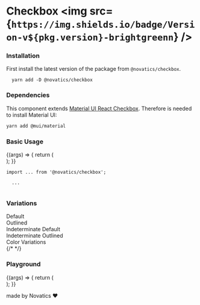 
<Meta title="Checkbox" component={Checkbox} />

# Checkbox <img src={`https://img.shields.io/badge/Version-v${pkg.version}-brightgreenn`} />

### Installation

First install the latest version of the package from `@novatics/checkbox`.

```shell
  yarn add -D @novatics/checkbox
```


### Dependencies

This component extends [Material UI React Checkbox](https://mui.com/material-ui/react-checkbox/). Therefore is needed to install Material UI:

```bash
yarn add @mui/material
```

### Basic Usage

<Canvas>
  <Story name="Basic Usage">
    {(args) => {
      return (
        <div style={{ display: 'flex', flexDirection: 'row' }}>
          <Checkbox
            {...args}
          />
        </div>
      );
    }}
  </Story>
</Canvas>

```tsx
import ... from '@novatics/checkbox';

  ...


```

### Variations

<Canvas>
  <Story name="Variations">
    <div style={{ display: 'flex', flexDirection: 'row', justifyContent: 'space-around' }}>
      <div style={{display: 'flex', flexDirection: 'column'}}>
        <span>Default</span>
        <Checkbox />
        <Checkbox checked />
        <Checkbox checked disabled />
        <Checkbox color="error" />
      </div>
      <div style={{display: 'flex', flexDirection: 'column'}}>
        <span>Outlined</span>
        <Checkbox variant="outlined" />
        <Checkbox variant="outlined" checked />
        <Checkbox variant="outlined" checked disabled />
      </div>
      <div style={{display: 'flex', flexDirection: 'column'}}>
        <span>Indeterminate Default</span>
        <Checkbox indeterminate />
        <Checkbox indeterminate disabled />
      </div>
      <div style={{display: 'flex', flexDirection: 'column'}}>
        <span>Indeterminate Outlined</span>
        <Checkbox variant="outlined" indeterminate />
        <Checkbox variant="outlined" indeterminate disabled />
      </div>
      <div style={{display: 'flex', flexDirection: 'column'}}>
        <span>Color Variations</span>
        <div style={{ display: 'flex', flexDirection: 'row' }}>
          <Checkbox color="primary" checked />
          <Checkbox color="primary" />
        </div>
        <div style={{ display: 'flex', flexDirection: 'row' }}>
          <Checkbox color="secondary" checked />
          <Checkbox color="secondary" />
        </div>
        <div style={{ display: 'flex', flexDirection: 'row' }}>
          <Checkbox color="error" checked />
          <Checkbox color="error" />
        </div>
        <div style={{ display: 'flex', flexDirection: 'row' }}>
          <Checkbox color="info" checked />
          <Checkbox color="info" />
        </div>
        <div style={{ display: 'flex', flexDirection: 'row' }}>
          <Checkbox color="success" checked />
          <Checkbox color="success" />
        </div>
        <div style={{ display: 'flex', flexDirection: 'row' }}>
          <Checkbox color="warning" checked />
          <Checkbox color="warning" />
        </div>
        {/* <Checkbox color="default" checked /> */}
      </div>
    </div>
  </Story>
</Canvas>

### Playground

<Canvas>
  <Story
    name="Playground"
    argTypes={{
      error: false,
      checked: false,
    }}
  >
    {(args) => {
      return (
        <div style={{ display: 'flex', flexDirection: 'row' }}>
          <Checkbox {...args} />
        </div>
      );
    }}
  </Story>
</Canvas>

<ArgsTable story="Playground" />


made by Novatics ❤
